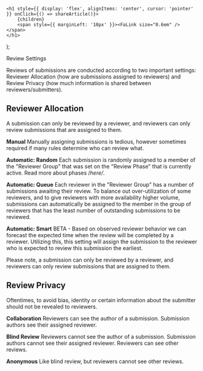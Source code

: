 

    <h1 style={{ display: 'flex', alignItems: 'center', cursor: 'pointer' }} onClick={() => shareArticle()}>
        {children} 
        <span style={{ marginLeft: '10px' }}><FaLink size="0.6em" /></span>
    </h1>
);

<ToastContainer />

<ClickableTitle>Review Settings</ClickableTitle>




Reviews of submissions are conducted according to two important settings: Reviewer Allocation (how are submissions assigned to reviewers) and Review Privacy (how much information is shared between reviewers/submitters).


## **Reviewer Allocation**


A submission can only be reviewed by a reviewer, and reviewers can only review submissions that are assigned to them.


**Manual** Manually assigning submissions is tedious, however sometimes required if many rules determine who can review what.


**Automatic: Random** Each submission is randomly assigned to a member of the "Reviewer Group" that was set on the "Review Phase" that is currently active. Read more about phases /_here/_.


**Automatic: Queue** Each reviewer in the "Reviewer Group" has a number of submissions awaiting their review. To balance out over-utilization of some reviewers, and to give reviewers with more availability higher volume, submissions can automatically be assigned to the member in the group of reviewers that has the least number of outstanding submissions to be reviewed.


**Automatic: Smart** BETA - Based on observed reviewer behavior we can forecast the expected time when the review will be completed by a reviewer. Utilizing this, this setting will assign the submission to the reviewer who is expected to review this submission the earliest.


Please note, a submission can only be reviewed by a reviewer, and reviewers can only review submissions that are assigned to them.


## **Review Privacy**


Oftentimes, to avoid bias, identity or certain information about the submitter should not be revealed to reviewers.


**Collaboration** Reviewers can see the author of a submission. Submission authors see their assigned reviewer.


**Blind Review** Reviewers cannot see the author of a submission. Submission authors cannot see their assigned reviewer. Reviewers can see other reviews.


**Anonymous** Like blind review, but reviewers cannot see other reviews.


 



